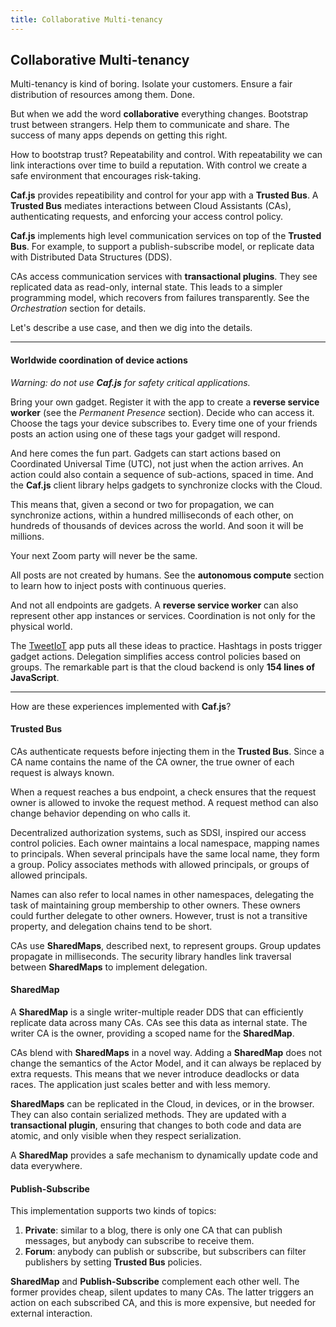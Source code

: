 ```yaml
---
title: Collaborative Multi-tenancy
---
```

## Collaborative Multi-tenancy

Multi-tenancy is kind of boring. Isolate your customers. Ensure a fair distribution of resources among them. Done.

But when we add the word **collaborative** everything changes. Bootstrap trust between strangers. Help them to communicate and share. The success of many apps depends on getting this right.

How to bootstrap trust? Repeatability and control. With repeatability we can link interactions over time to build a reputation. With control we create a safe environment that encourages risk-taking.

**Caf.js** provides repeatibility and control for your app with a **Trusted Bus**. A **Trusted Bus** mediates interactions between Cloud Assistants (CAs), authenticating requests, and enforcing your access control policy.

**Caf.js** implements high level communication services on top of the **Trusted Bus**. For example, to support a publish-subscribe model, or replicate data with Distributed Data Structures (DDS).

CAs access communication services with **transactional plugins**. They see replicated data as read-only, internal state. This leads to a simpler programming model, which recovers from failures transparently. See the *Orchestration* section for details.

Let's describe a use case, and then we dig into the details.

<hr/>

#### Worldwide coordination of device actions

*Warning: do not use **Caf.js** for safety critical applications.*

Bring your own gadget. Register it with the app to create a **reverse service worker** (see the *Permanent Presence* section). Decide who can access it. Choose the tags your device subscribes to. Every time one of your friends posts an action using one of these tags your gadget will respond.

And here comes the fun part. Gadgets can start actions based on Coordinated Universal Time (UTC), not just when the action arrives. An action could also contain a sequence of sub-actions, spaced in time. And the **Caf.js** client library helps gadgets to synchronize clocks with the Cloud.

This means that, given a second or two for propagation, we can synchronize actions, within a hundred milliseconds of each other, on hundreds of thousands of devices across the world. And soon it will be millions.

Your next Zoom party will never be the same.

All posts are not created by humans. See the **autonomous compute** section to learn how to inject posts with continuous queries.

And not all endpoints are gadgets. A **reverse service worker** can also represent other app instances or services. Coordination is not only for the physical world.

The [TweetIoT](https://github.com/cafjs/caf_tweetiot.git) app puts all these ideas to practice. Hashtags in posts trigger gadget actions. Delegation simplifies access control policies based on groups.  The remarkable part is that the cloud backend is only **154 lines of JavaScript**.

<hr/>

How are these experiences implemented with **Caf.js**?

#### Trusted Bus

CAs authenticate requests before injecting them in the **Trusted Bus**. Since a CA name contains the name of the CA owner, the true owner of each request is always known.

When a request reaches a bus endpoint, a check ensures that the request owner is allowed to invoke the request method. A request method can also change behavior depending on who calls it.

Decentralized authorization systems, such as SDSI, inspired our access control policies. Each owner maintains a local namespace, mapping names to principals. When several principals have the same local name, they form a group. Policy associates methods with allowed principals, or groups of allowed principals.

Names can also refer to local names in other namespaces, delegating the task of maintaining group membership to other owners. These owners could further delegate to other owners. However, trust is not a transitive property, and delegation chains tend to be short.

CAs use **SharedMaps**, described next, to represent groups. Group updates propagate in milliseconds. The security library handles link traversal between **SharedMaps** to implement delegation.

#### SharedMap

A **SharedMap** is a single writer-multiple reader DDS that can efficiently replicate data across many CAs. CAs see this data as internal state. The writer CA is the owner, providing a scoped name for the **SharedMap**.

CAs blend with **SharedMaps** in a novel way. Adding a **SharedMap** does not change the semantics of the Actor Model, and it can always be replaced by extra requests. This means that we never introduce deadlocks or data races. The application just scales better and with less memory.

**SharedMaps** can be replicated in the Cloud, in devices, or in the browser. They can also contain serialized methods. They are updated with a **transactional plugin**, ensuring that changes to both code and data are atomic, and only visible when they respect serialization.

A **SharedMap** provides a safe mechanism to dynamically update code and data everywhere.

#### Publish-Subscribe

This implementation supports two kinds of topics:

1. **Private**: similar to a blog, there is only one CA that can publish messages, but anybody can subscribe to receive them.
2. **Forum**: anybody can publish or subscribe, but subscribers can filter publishers by setting **Trusted Bus** policies.

**SharedMap** and **Publish-Subscribe** complement each other well. The former provides cheap, silent updates to many CAs. The latter triggers an action on each subscribed CA, and this is more expensive, but needed for external interaction.
